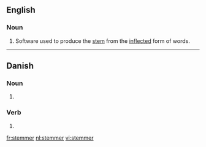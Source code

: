 ==English==
{{wikipedia|stemming}}
===Noun===
{{en-noun}}
# {{computing}} {{linguistics}} Software used to produce the [[stem]] from the [[inflected]] form of words.

----
==Danish==

===Noun===
{{head|da|noun form|g=c}}

# {{form of|plural indefinite|stemme|lang=da}}

===Verb===
{{head|da|verb form}}

# {{form of|present tense|stemme|lang=da}}

[[fr:stemmer]]
[[nl:stemmer]]
[[vi:stemmer]]